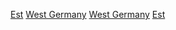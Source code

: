 [[Category:西德歷史|Est]]
[[Category:20世紀德國建立|West Germany]]
[[Category:已不存在的國家的建立|West Germany]]
[[Category:西德事件|Est]]